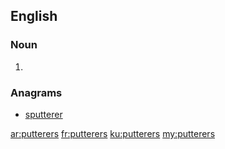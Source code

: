 ==English==

===Noun===
{{head|en|noun plural form}}

# {{plural of|putterer|lang=en}}

===Anagrams===
* [[sputterer#English|sputterer]]

[[ar:putterers]]
[[fr:putterers]]
[[ku:putterers]]
[[my:putterers]]
